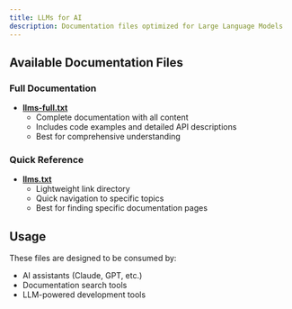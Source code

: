 ```yaml
---
title: LLMs for AI
description: Documentation files optimized for Large Language Models
---
```


## Available Documentation Files

### Full Documentation
- **<a href="/llms-full" target="_blank">llms-full.txt</a>**
  - Complete documentation with all content
  - Includes code examples and detailed API descriptions
  - Best for comprehensive understanding

### Quick Reference
- **<a href="/llms" target="_blank">llms.txt</a>**
  - Lightweight link directory
  - Quick navigation to specific topics
  - Best for finding specific documentation pages

## Usage

These files are designed to be consumed by:
- AI assistants (Claude, GPT, etc.)
- Documentation search tools
- LLM-powered development tools